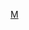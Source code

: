 <noinclude>
{{NoteTA
|G1=Country
}}
</noinclude>
{{Navbox
|name  = 君主制
|state = {{{state|}}}
|title = [[君主制]]
|bodyclass = hlist

|above = 
* [[现任主权君主列表|现任主权君主]]
* {{tsl|en|List of current constituent monarchs|现任立宪君主列表|现任立宪君主}}

|group1 = 类型
|list1  =
* [[君主專制|专制]]
* [[君主立宪制|立宪制]]
* [[二头政治]]
* [[選舉君主制|选举制]]
* [[聯邦君主制|联邦制]]
* [[世袭君主制|世袭制]]
* [[共同摄政]]

|group2 = 国家或地区
|list2  = {{Navbox|subgroup

|group1 = {{tsl|en|Monarchies in Africa|非洲君主政体|非洲}}
|list1  = 
* [[史瓦帝尼君主列表|史瓦帝尼]]
* [[賴索托君主列表|莱索托]]
* [[摩洛哥君主列表|摩洛哥]]

|group2 = [[亚洲君主政体|亚洲]]
|list2  = 
* [[巴林国王|巴林]]
* [[旺楚克王朝|不丹]]
* [[文莱苏丹列表|文莱]]
* [[柬埔寨君主|柬埔寨]]
* [[日本天皇列表|日本]]
* [[约旦君主列表|约旦]]
* [[科威特埃米爾|科威特]]
* [[马来西亚最高元首|马来西亚]]
* [[阿曼苏丹|阿曼]]
* [[卡塔尔埃米尔|卡塔尔]]
* [[沙特阿拉伯国王|沙特阿拉伯]]
* [[泰國君主|泰国]]
* [[阿联酋总统列表|阿联酋]]

|group3 = [[歐洲君主政體|欧洲]]
|list3  = 
* [[安道爾大公|安道尔]]
* [[比利时君主列表|比利时]]
* [[丹麦君主列表|丹麦]]
* [[列支敦士登君主|列支敦士登]]
* [[卢森堡大公|卢森堡]]
* [[摩纳哥君主列表|摩纳哥]]
* [[荷兰君主列表|荷兰]]
* [[挪威君主列表|挪威]]
* [[西班牙君主|西班牙]]
* [[瑞典君主|瑞典]]
* [[英國君主政體|英国]]
* [[教宗列表|圣座]]

|group4 = {{tsl|en|Monarchies in Oceania|大洋洲君主政体|大洋洲}} 
|list4 = 
*[[澳大利亚君主|澳大利亚]]
* [[紐西蘭君主|新西兰]]
** {{tsl|en|Monarchy in the Cook Islands|库克群岛君主|库克群岛}}
** {{tsl|en|List of Niuean monarchs|纽埃君主列表|纽埃}}
* [[巴布亞新畿內亞君主|巴布亞新畿內亞]]
* [[所羅門群島君主|所羅門群島]]
* [[汤加君主|汤加]]
* [[圖瓦盧君主|圖瓦盧]]

|group5 = {{tsl|en|Monarchies in the Americas|美洲君主政体|美洲}}
|list5  = 
* [[安提瓜和巴布達君主|安提瓜和巴布達]]
* [[巴哈马君主|巴哈马]]
* [[伯利兹君主|伯利兹]]
* [[加拿大君主|加拿大]]
* [[格林纳达君主|格林纳达]]
* [[牙買加君主|牙買加]]
* [[圣基茨和尼维斯君主|圣基茨和尼维斯]]
* [[圣卢西亚君主|圣卢西亚]]
* [[聖文森及格瑞那丁君主|聖文森及格瑞那丁]]
}}
|group3 = 其他相关
|list3  = 
* [[家族独裁]]
* [[金日成家族]]
* [[索摩查家族]]
* [[杜瓦利埃王朝]]
}}<noinclude>
{{collapsible option}}
[[Category:国家模板|M]]
[[Category:君主制| ]]
</noinclude>